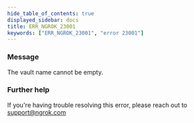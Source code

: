 ```yaml
---
hide_table_of_contents: true
displayed_sidebar: docs
title: ERR_NGROK_23001
keywords: ["ERR_NGROK_23001", "error 23001"]
---
```


### Message

The vault name cannot be empty.

### Further help

If you're having trouble resolving this error, please reach out to [support@ngrok.com](mailto:support@ngrok.com?subject=Help%20with%20ERR_NGROK_23001)
